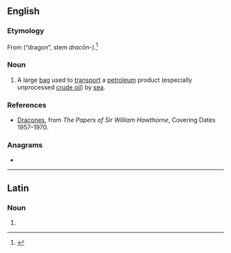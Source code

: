 {{also|Dracone}}
==English==

===Etymology===
From {{bor|en|la|dracō}} (“dragon”, stem ''dracōn-'').<ref>{{R:Collins English Dictionary}}</ref>

===Noun===
{{en-noun}}

# A large [[bag]] used to [[transport]] a [[petroleum]] product (especially unprocessed [[crude oil]]) by [[sea]].

===References===
* [http://janus.lib.cam.ac.uk/db/node.xsp?id=EAD%2FGBR%2F0014%2FHATN%204 Dracones], from ''The Papers of Sir William Hawthorne'', Covering Dates 1957–1970.
<references/>

===Anagrams===
* {{anagrams|en|a=acdenor|Cardone|acorned}}

----

==Latin==

===Noun===
{{la-noun-form|dracōne}}

# {{inflection of|la|dracō||abl|s}}